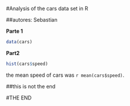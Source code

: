 #Analysis of the cars data set in R

##autores: Sebastian  


**Parte 1**
  
  
  ```r
data(cars)
```

**Part2**
  
  ```r
hist(cars$speed)
```

the mean speed of cars was `r mean(cars$speed)`.

##this is not the end

#THE END 